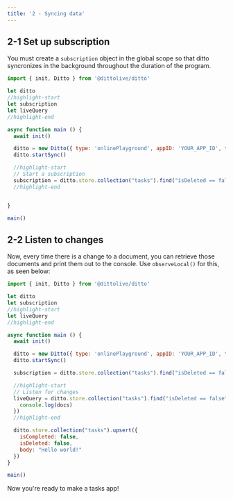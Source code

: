 ```yaml
---
title: '2 - Syncing data'
---
```


## 2-1 Set up subscription

You must create a `subscription` object in the global scope so that
ditto syncronizes in the background throughout the duration of the program.


```js
import { init, Ditto } from '@dittolive/ditto'

let ditto
//highlight-start
let subscription
let liveQuery
//highlight-end

async function main () {
  await init()

  ditto = new Ditto({ type: 'onlinePlayground', appID: 'YOUR_APP_ID', token: 'YOUR_TOKEN_HERE'})
  ditto.startSync()

  //highlight-start
  // Start a subscription
  subscription = ditto.store.collection("tasks").find("isDeleted == false").subscribe()
  //highlight-end


}

main()
```   

## 2-2 Listen to changes

Now, every time there is a change to a document, you can retrieve those
documents and print them out to the console. Use `observeLocal()` for this, as seen below:

```js
import { init, Ditto } from '@dittolive/ditto'

let ditto
let subscription
//highlight-start
let liveQuery
//highlight-end

async function main () {
  await init()

  ditto = new Ditto({ type: 'onlinePlayground', appID: 'YOUR_APP_ID', token: 'YOUR_TOKEN_HERE'})
  ditto.startSync()

  subscription = ditto.store.collection("tasks").find("isDeleted == false").subscribe()

  //highlight-start
  // Listen for changes
  liveQuery = ditto.store.collection("tasks").find("isDeleted == false").observeLocal((docs, event) => {
    console.log(docs)
  })
  //highlight-end

  ditto.store.collection("tasks").upsert({
    isCompleted: false,
    isDeleted: false,
    body: "Hello world!"
  })
}

main()
```   


Now you're ready to make a tasks app!
